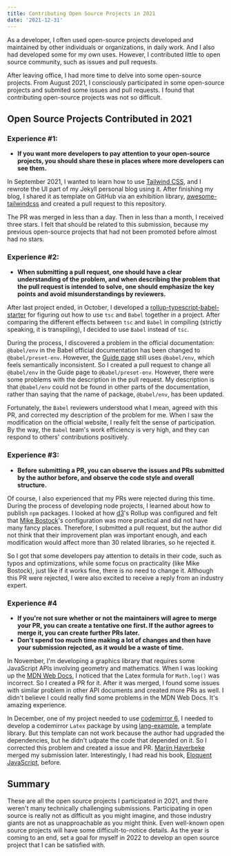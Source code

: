 ```yaml
---
title: Contributing Open Source Projects in 2021
date: '2021-12-31'
---
```


As a developer, I often used open-source projects developed and maintained by other individuals or organizations, in daily work.
And I also had developed some for my own uses.
However, I contributed little to open source community, such as issues and pull requests.

After leaving office, I had more time to delve into some open-source projects.
From August 2021, I consciously participated in some open-source projects and submited some issues and pull requests.
I found that contributing open-source projects was not so difficult.

## Open Source Projects Contributed in 2021

### Experience #1:

- **If you want more developers to pay attention to your open-source projects, you should share these in places where more developers can see them.**

In September 2021, I wanted to learn how to use [Tailwind CSS](https://tailwindcss.com/), and I rewrote the UI part of my Jekyll personal blog using it.
After finishing my blog, I shared it as template on GitHub via an exhibition library, [awesome-tailwindcss](https://github.com/aniftyco/awesome-tailwindcss) and created a pull request to this repository.

The PR was merged in less than a day. Then in less than a month, I received three stars.
I felt that should be related to this submission, because my previous open-source projects that had not been promoted before almost had no stars.

### Experience #2:

- **When submitting a pull request, one should have a clear understanding of the problem, and when describing the problem that the pull request is intended to solve, one should emphasize the key points and avoid misunderstandings by reviewers.**

After last project ended, in October, I developed a [rollup-typescript-babel-starter](https://github.com/shenlu89/rollup-typescript-babel-starter) for figuring out how to use `tsc` and `Babel` together in a project.
After comparing the different effects between `tsc` and `Babel` in compiling (strictly speaking, it is transpiling), I decided to use `Babel` instead of `tsc`.

During the process, I discovered a problem in the official documentation: `@babel/env` in the Babel official documentation has been changed to `@babel/preset-env`.
However, the [Guide page](https://babeljs.io/docs/en/usage) still uses `@babel/env`, which feels semantically inconsistent.
So I created a pull request to change all `@babel/env` in the Guide page to `@babel/preset-env`.
However, there were some problems with the description in the pull request.
My description is that `@babel/env` could not be found in other parts of the documentation, rather than saying that the name of package, `@babel/env`, has been updated.

Fortunately, the `Babel` reviewers understood what I mean, agreed with this PR, and corrected my description of the problem for me.
When I saw the modification on the official website, I really felt the sense of participation.
By the way, the `Babel` team's work efficiency is very high, and they can respond to others' contributions positively.

### Experience #3:

- **Before submitting a PR, you can observe the issues and PRs submitted by the author before, and observe the code style and overall structure.**

Of course, I also experienced that my PRs were rejected during this time.
During the process of developing node projects, I learned about how to publish `npm` packages.
I looked at how [d3](https://d3js.org/)'s Rollup was configured and felt that [Mike Bostock](https://github.com/mbostock)'s configuration was more practical and did not have many fancy places.
Therefore, I submitted a pull request, but the author did not think that their improvement plan was important enough, and each modification would affect more than 30 related libraries, so he rejected it.

So I got that some developers pay attention to details in their code, such as typos and optimizations, while some focus on practicality (like Mike Bostock), just like if it works fine, there is no need to change it.
Although this PR were rejected, I were also excited to receive a reply from an industry expert.

### Experience #4

- **If you're not sure whether or not the maintainers will agree to merge your PR, you can create a tentative one first. If the author agrees to merge it, you can create further PRs later.**
- **Don't spend too much time making a lot of changes and then have your submission rejected, as it would be a waste of time.**

In November, I'm developing a graphics library that requires some JavaScript APIs involving geometry and mathematics.
When I was looking up the [MDN Web Docs](https://developer.mozilla.org/), I noticed that the Latex formula for `Math.log()` was incorrect.
So I created a PR for it. After it was merged, I found some issues with similar problem in other API documents and created more PRs as well.
I didn't believe I could really find some problems in the MDN Web Docs. It's amazing experience.

In December, one of my project needed to use [codemirror 6](https://codemirror.net/), I needed to develop a codemirror `Latex` package by using [lang-example](https://github.com/codemirror/lang-example), a template library.
But this template can not work because the author had upgraded the dependencies, but he didn't udpate the code that depended on it.
So I corrected this problem and created a issue and PR. [Marijn Haverbeke](https://github.com/marijnh) merged my submission later.
Interestingly, I had read his book, [Eloquent JavaScript](https://eloquentjavascript.net/), before.

## Summary

These are all the open source projects I participated in 2021, and there weren't many technically challenging submissions.
Participating in open source is really not as difficult as you might imagine, and those industry giants are not as unapproachable as you might think.
Even well-known open source projects will have some difficult-to-notice details.
As the year is coming to an end, set a goal for myself in 2022 to develop an open source project that I can be satisfied with.

